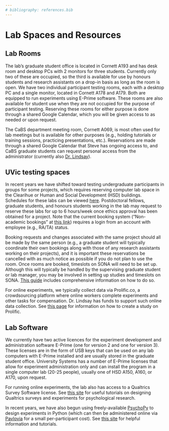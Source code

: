 ```yaml
---
# bibliography: references.bib
---
```


# Lab Spaces and Resources

## Lab Rooms

The lab’s graduate student office is located in Cornett A193 and has desk room and desktop PCs with 2 monitors for three students. Currently only two of these are occupied, so the third is available for use by honours students and research assistants on a drop-in basis as long as the room is open. 
We have two individual participant testing rooms, each with a desktop PC and a single monitor, located in Cornett A178 and A179. Both are equipped to run experiments using E-Prime software. These rooms are also available for student use when they are not occupied for the purpose of participant testing. Reserving these rooms for either purpose is done through a shared Google Calendar, which you will be given access to as needed or upon request. 

The CaBS department meeting room, Cornett A069, is most often used for lab meetings but is available for other purposes (e.g., holding tutorials or training sessions, practicing presentations, etc.). Reservations are made through a shared Google Calendar that Steve has ongoing access to, and CaBS graduate students can request personal access from the administrator (currently also [Dr. Lindsay](mailto:slindsay@uvic.ca)). 

## UVic testing spaces

In recent years we have shifted toward testing undergraduate participants in groups for some projects, which requires reserving computer lab space in the Clearihue or Human and Social Development (HSD) buildings. Schedules for these labs can be viewed [here](https://www.uvic.ca/systems/facilities/classroomdetails/index.php). Postdoctoral fellows, graduate students, and honours students working in the lab may request to reserve these labs for up to 6 hours/week once ethics approval has been obtained for a project. Note that the current booking system (“Non-academic bookings” at [this link](https://www.uvic.ca/systems/labs/booking-space/teaching-lab-booking/index.php)) requires a login from an account with employee (e.g., RA/TA) status.

Booking requests and changes associated with the same project should all be made by the same person (e.g., a graduate student will typically coordinate their own bookings along with those of any research assistants working on their projects), and it is important these reservations be cancelled with as much notice as possible if you do not plan to use the room. Once rooms are booked, timeslots on SONA will need to be set up. Although this will typically be handled by the supervising graduate student or lab manager, you may be involved in setting up studies and timeslots on SONA. [This guide](https://www.uvic.ca/socialsciences/psychology/research/participants/index.php) includes comprehensive information on how to do so.

For online experiments, we typically collect data via Prolific.co, a crowdsourcing platform where online workers complete experiments and other tasks for compensation. Dr. Lindsay has funds to support such online data collection. See [this page](https://researcher-help.prolific.co/hc/en-gb/articles/360009220953-Setting-up-a-study-on-Prolific-step-by-step-guide-) for information on how to create a study on Prolific.


## Lab Software

We currently have two active licences for the experiment development and administration software E-Prime (one for version 2 and one for version 3). These licenses are in the form of USB keys that can be used on any lab computers with E-Prime installed and are usually stored in the graduate student office. University Systems has a number of E-Prime licenses that allow for experiment administration only and can install the program in a single computer lab (20-25 people), usually one of HSD A150, A160, or A170, upon request.

For running online experiments, the lab also has access to a Qualtrics Survey Software license. See [this site](http://sites.cognitivescience.co/qualtrics/building-a-psychology-experiment) for useful tutorials on designing Qualtrics surveys and experiments for psychological research.

In recent years, we have also begun using freely-available [PsychoPy](https://www.psychopy.org/) to design experiments in Python (which can then be administered online via [Pavlovia](https://pavlovia.org/) for a small per-participant cost). See [this site](https://psychopy.org/gettingStarted.html) for helpful information and tutorials.

